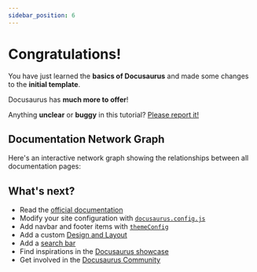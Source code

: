 ```yaml
---
sidebar_position: 6
---
```



# Congratulations!

You have just learned the **basics of Docusaurus** and made some changes to the **initial template**.

Docusaurus has **much more to offer**!


Anything **unclear** or **buggy** in this tutorial? [Please report it!](https://github.com/facebook/docusaurus/discussions/4610)

## Documentation Network Graph

Here's an interactive network graph showing the relationships between all documentation pages:

<NetworkGraphEmbed 
  width={700} 
  height={500} 
  nodeSize={10}
  showStats={true}
  showLabels={true}
  showTooltips={true}
/>

## What's next?

- Read the [official documentation](https://docusaurus.io/)
- Modify your site configuration with [`docusaurus.config.js`](https://docusaurus.io/docs/api/docusaurus-config)
- Add navbar and footer items with [`themeConfig`](https://docusaurus.io/docs/api/themes/configuration)
- Add a custom [Design and Layout](https://docusaurus.io/docs/styling-layout)
- Add a [search bar](https://docusaurus.io/docs/search)
- Find inspirations in the [Docusaurus showcase](https://docusaurus.io/showcase)
- Get involved in the [Docusaurus Community](https://docusaurus.io/community/support)
